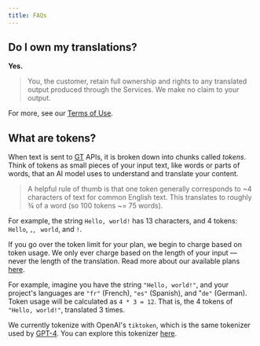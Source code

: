 ```yaml
---
title: FAQs
---
```


## Do I own my translations?

**Yes.** 

> You, the customer, retain full ownership and rights to any translated output produced through the Services. We make no claim to your output.

For more, see our [Terms of Use](https://www.generaltranslation.com/terms).

## What are tokens?

When text is sent to [GT](https://www.generaltranslation.com) APIs, it is broken down into chunks called *tokens*.
Think of tokens as small pieces of your input text, like words or parts of words, that an AI model uses to understand and translate your content.

> A helpful rule of thumb is that one token generally corresponds to ~4 characters of text for common English text. This translates to roughly ¾ of a word (so 100 tokens ~= 75 words).

For example, the string `Hello, world!` has 13 characters, and 4 tokens: `Hello`, `,`, ` world`, and `!`.

If you go over the token limit for your plan, we begin to charge based on token usage. 
We only ever charge based on the length of your input — never the length of the translation.
Read more about our available plans [here](https://www.generaltranslation.com/pricing).

For example, imagine you have the string `"Hello, world!"`, and your project's languages are `"fr"` (French), `"es"` (Spanish), and "`de"` (German).
Token usage will be calculated as `4 * 3 = 12`. That is, the 4 tokens of `"Hello, world!"`, translated 3 times.

We currently tokenize with OpenAI's `tiktoken`, which is the same tokenizer used by [GPT-4](https://openai.com/index/gpt-4/). You can explore this tokenizer [here](https://platform.openai.com/tokenizer).